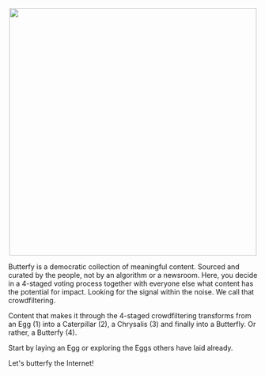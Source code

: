 
<center>
  <img src="/images/butterfy_anim.gif" width="500" />
</center>

Butterfy is a democratic collection of meaningful content. Sourced and curated by the people, not by an algorithm or a newsroom. Here, you decide in a 4-staged voting process together with everyone else what content has the potential for impact. Looking for the signal within the noise. We call that crowdfiltering.

Content that makes it through the 4-staged crowdfiltering transforms from an Egg (1) into a Caterpillar (2), a Chrysalis (3) and finally into a Butterfly. Or rather, a Butterfy (4).

Start by laying an Egg or exploring the Eggs others have laid already.

Let's butterfy the Internet!

